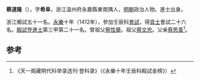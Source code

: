 '''蔡道隆'''（{{bd|1377年||？}}），字'''希阜'''，浙江溫州府永嘉縣東南隅人，[[明朝|明朝]]政治人物。進士出身。

浙江鄉試五十一名。[[永樂|永樂]]十年（1412年），參加壬辰科[[會試|會試]]，得[[貢士|貢士]]會試二十六名。[[殿試|殿試]]登[[進士|進士]]第三甲第二十一名。曾祖父[[蔡性舉|蔡性舉]]。祖父[[蔡文忠|蔡文忠]]。父亲[[蔡思善|蔡思善]]<ref>《天一阁藏明代科举录选刊·登科录》（《永樂十年壬辰科殿試金榜》）</ref>。

==参考==
{{reflist}}
{{明朝人物小作品}}
{{永樂十年壬辰科殿試金榜}}